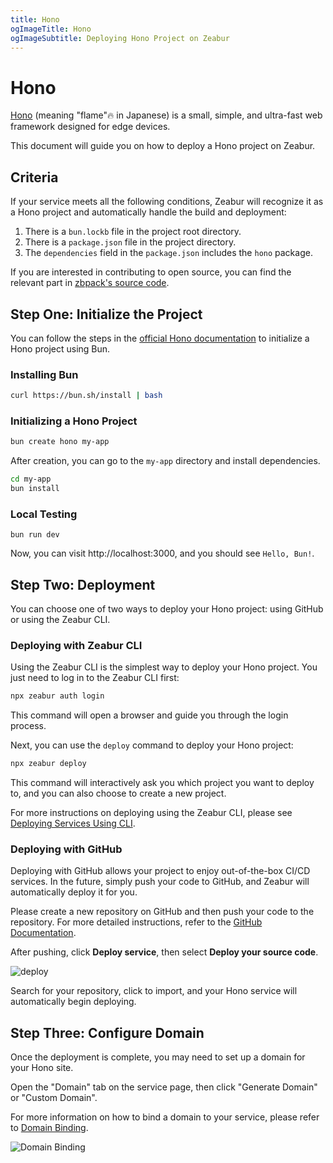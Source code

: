```yaml
---
title: Hono
ogImageTitle: Hono
ogImageSubtitle: Deploying Hono Project on Zeabur
---
```


<WorkingInProgress/>

# Hono

[Hono](https://hono.dev) (meaning "flame"🔥 in Japanese) is a small, simple, and ultra-fast web framework designed for edge devices.

This document will guide you on how to deploy a Hono project on Zeabur.

## Criteria

If your service meets all the following conditions, Zeabur will recognize it as a Hono project and automatically handle the build and deployment:

1. There is a `bun.lockb` file in the project root directory.
2. There is a `package.json` file in the project directory.
3. The `dependencies` field in the `package.json` includes the `hono` package.

If you are interested in contributing to open source, you can find the relevant part in [zbpack's source code](https://github.com/zeabur/zbpack/tree/main/internal/bun).

## Step One: Initialize the Project

You can follow the steps in the [official Hono documentation](https://hono.dev/getting-started/bun) to initialize a Hono project using Bun.

### Installing Bun

```bash
curl https://bun.sh/install | bash
```

### Initializing a Hono Project

```bash
bun create hono my-app
```

After creation, you can go to the `my-app` directory and install dependencies.

```bash
cd my-app
bun install
```

### Local Testing

```
bun run dev
```

Now, you can visit http://localhost:3000, and you should see `Hello, Bun!`.

## Step Two: Deployment

You can choose one of two ways to deploy your Hono project: using GitHub or using the Zeabur CLI.

### Deploying with Zeabur CLI

Using the Zeabur CLI is the simplest way to deploy your Hono project. You just need to log in to the Zeabur CLI first:

```bash
npx zeabur auth login
```

This command will open a browser and guide you through the login process.

Next, you can use the `deploy` command to deploy your Hono project:

```bash
npx zeabur deploy
```

This command will interactively ask you which project you want to deploy to, and you can also choose to create a new project.

For more instructions on deploying using the Zeabur CLI, please see [Deploying Services Using CLI](/deploy/deploy-in-cli).

### Deploying with GitHub

Deploying with GitHub allows your project to enjoy out-of-the-box CI/CD services. In the future, simply push your code to GitHub, and Zeabur will automatically deploy it for you.

Please create a new repository on GitHub and then push your code to the repository. For more detailed instructions, refer to the [GitHub Documentation](https://docs.github.com/en/github/importing-your-projects-to-github/adding-an-existing-project-to-github-using-the-command-line).

After pushing, click **Deploy service**, then select **Deploy your source code**.

![deploy](/deploy/common/select-service.en-US.png)

Search for your repository, click to import, and your Hono service will automatically begin deploying.

## Step Three: Configure Domain

Once the deployment is complete, you may need to set up a domain for your Hono site.

Open the "Domain" tab on the service page, then click "Generate Domain" or "Custom Domain".

For more information on how to bind a domain to your service, please refer to [Domain Binding](/deploy/domain-binding).

![Domain Binding](/guides/bun/elysia/domain.png)
